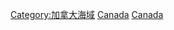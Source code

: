 {{Commonscat|Straits of Canada}}

[[Category:加拿大海域|Category:加拿大海域]]
[[Category:北美洲海峽|Canada]]
[[Category:各國海峡|Canada]]